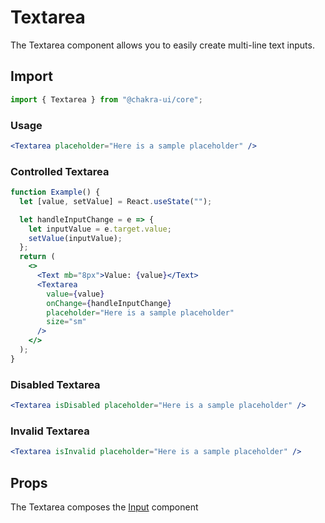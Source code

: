 # Textarea

The Textarea component allows you to easily create multi-line text inputs.

## Import

```js
import { Textarea } from "@chakra-ui/core";
```

### Usage

```jsx
<Textarea placeholder="Here is a sample placeholder" />
```

### Controlled Textarea

```jsx
function Example() {
  let [value, setValue] = React.useState("");

  let handleInputChange = e => {
    let inputValue = e.target.value;
    setValue(inputValue);
  };
  return (
    <>
      <Text mb="8px">Value: {value}</Text>
      <Textarea
        value={value}
        onChange={handleInputChange}
        placeholder="Here is a sample placeholder"
        size="sm"
      />
    </>
  );
}
```

### Disabled Textarea

```jsx
<Textarea isDisabled placeholder="Here is a sample placeholder" />
```

### Invalid Textarea

```jsx
<Textarea isInvalid placeholder="Here is a sample placeholder" />
```

## Props

The Textarea composes the [Input](/input) component
